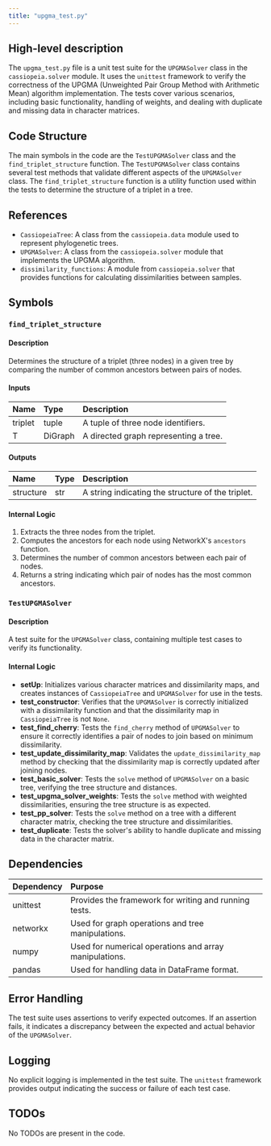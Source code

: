 ```yaml
---
title: "upgma_test.py"
---
```


## High-level description

The `upgma_test.py` file is a unit test suite for the `UPGMASolver` class in the `cassiopeia.solver` module. It uses the `unittest` framework to verify the correctness of the UPGMA (Unweighted Pair Group Method with Arithmetic Mean) algorithm implementation. The tests cover various scenarios, including basic functionality, handling of weights, and dealing with duplicate and missing data in character matrices.

## Code Structure

The main symbols in the code are the `TestUPGMASolver` class and the `find_triplet_structure` function. The `TestUPGMASolver` class contains several test methods that validate different aspects of the `UPGMASolver` class. The `find_triplet_structure` function is a utility function used within the tests to determine the structure of a triplet in a tree.

## References

- `CassiopeiaTree`: A class from the `cassiopeia.data` module used to represent phylogenetic trees.
- `UPGMASolver`: A class from the `cassiopeia.solver` module that implements the UPGMA algorithm.
- `dissimilarity_functions`: A module from `cassiopeia.solver` that provides functions for calculating dissimilarities between samples.

## Symbols

### `find_triplet_structure`
#### Description
Determines the structure of a triplet (three nodes) in a given tree by comparing the number of common ancestors between pairs of nodes.

#### Inputs
| Name   | Type   | Description                        |
|:-------|:-------|:-----------------------------------|
| triplet| tuple  | A tuple of three node identifiers. |
| T      | DiGraph| A directed graph representing a tree.|

#### Outputs
| Name     | Type  | Description                                      |
|:---------|:------|:-------------------------------------------------|
| structure| str   | A string indicating the structure of the triplet.|

#### Internal Logic
1. Extracts the three nodes from the triplet.
2. Computes the ancestors for each node using NetworkX's `ancestors` function.
3. Determines the number of common ancestors between each pair of nodes.
4. Returns a string indicating which pair of nodes has the most common ancestors.

### `TestUPGMASolver`
#### Description
A test suite for the `UPGMASolver` class, containing multiple test cases to verify its functionality.

#### Internal Logic
- **setUp**: Initializes various character matrices and dissimilarity maps, and creates instances of `CassiopeiaTree` and `UPGMASolver` for use in the tests.
- **test_constructor**: Verifies that the `UPGMASolver` is correctly initialized with a dissimilarity function and that the dissimilarity map in `CassiopeiaTree` is not `None`.
- **test_find_cherry**: Tests the `find_cherry` method of `UPGMASolver` to ensure it correctly identifies a pair of nodes to join based on minimum dissimilarity.
- **test_update_dissimilarity_map**: Validates the `update_dissimilarity_map` method by checking that the dissimilarity map is correctly updated after joining nodes.
- **test_basic_solver**: Tests the `solve` method of `UPGMASolver` on a basic tree, verifying the tree structure and distances.
- **test_upgma_solver_weights**: Tests the `solve` method with weighted dissimilarities, ensuring the tree structure is as expected.
- **test_pp_solver**: Tests the `solve` method on a tree with a different character matrix, checking the tree structure and dissimilarities.
- **test_duplicate**: Tests the solver's ability to handle duplicate and missing data in the character matrix.

## Dependencies

| Dependency | Purpose                                      |
|:-----------|:---------------------------------------------|
| unittest   | Provides the framework for writing and running tests. |
| networkx   | Used for graph operations and tree manipulations. |
| numpy      | Used for numerical operations and array manipulations. |
| pandas     | Used for handling data in DataFrame format. |

## Error Handling

The test suite uses assertions to verify expected outcomes. If an assertion fails, it indicates a discrepancy between the expected and actual behavior of the `UPGMASolver`.

## Logging

No explicit logging is implemented in the test suite. The `unittest` framework provides output indicating the success or failure of each test case.

## TODOs

No TODOs are present in the code.